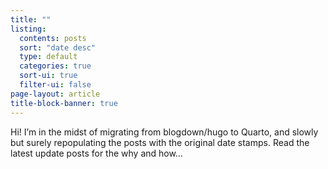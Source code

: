 ```yaml
---
title: ""
listing:
  contents: posts
  sort: "date desc"
  type: default
  categories: true
  sort-ui: true
  filter-ui: false
page-layout: article
title-block-banner: true
---
```


Hi! I'm in the midst of migrating from blogdown/hugo to Quarto, and slowly but surely repopulating the posts with the original date stamps. Read the latest update posts for the why and how...
